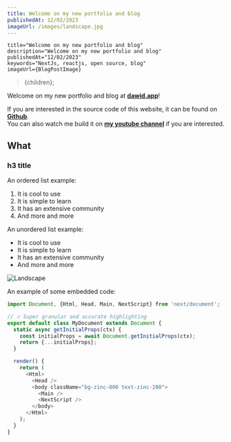```yaml
---
title: Welcome on my new portfolio and blog
publishedAt: 12/02/2023
imageUrl: /images/landscape.jpg
---
```



    title="Welcome on my new portfolio and blog"
    description="Welcome on my new portfolio and blog"
    publishedAt="12/02/2023"
    keywords="NextJs, reactjs, open source, blog"
    imageUrl={BlogPostImage}
>{children}</BlogPostLayout>;

Welcome on my new portfolio and blog at [**dawid.app**](https://dawid.app)!

If you are interested in the source code of this website, it can be found on [**Github**](https://github.com/DawidAbram/dawidapp). <br/>
You can also watch me build it on [**my youtube channel**](https://www.youtube.com/@webdevbydawid) if you are interested.


## What

### h3 title

An ordered list example:

1. It is cool to use
2. It is simple to learn
3. It has an extensive community
4. And more and more

An unordered list example:

- It is cool to use
- It is simple to learn
- It has an extensive community
- And more and more

<img src="/images/landscape.jpg" alt="Landscape" />

An example of some embedded code:

```js
import Document, {Html, Head, Main, NextScript} from 'next/document';

// 🔥 Super granular and accurate highlighting
export default class MyDocument extends Document {
  static async getInitialProps(ctx) {
    const initialProps = await Document.getInitialProps(ctx);
    return {...initialProps};
  }

  render() {
    return (
      <Html>
        <Head />
        <body className="bg-zinc-800 text-zinc-200">
          <Main />
          <NextScript />
        </body>
      </Html>
    );
  }
}
```
